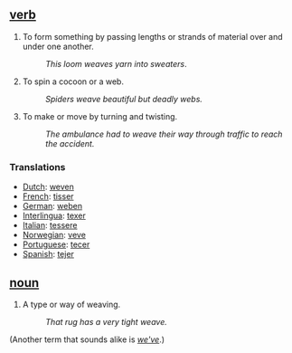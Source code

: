 ==[[verb]]==
#To form something by passing lengths or strands of material over and under one another. 
#:''This loom weaves yarn into sweaters''. 
#To spin a cocoon or a web. 
#:''Spiders weave beautiful but deadly webs.'' 
#To make or move by turning and twisting. 
#:''The ambulance had to weave their way through traffic to reach the accident.'' 

===Translations===
*[[Dutch]]: [[weven]]
*[[French]]: [[tisser]]
*[[German]]: [[weben]]
*[[Interlingua]]: [[texer]]
*[[Italian]]: [[tessere]]
*[[Norwegian]]: [[veve]]
*[[Portuguese]]: [[tecer]]
*[[Spanish]]: [[tejer]]

==[[noun]]==
#­A type or way of weaving. 
#:''That rug has a very tight weave.'' 

(Another term that sounds alike is ''[[weve|we've]]''.)